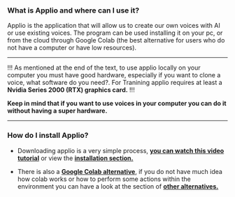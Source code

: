 ### What is Applio and where can I use it?

Applio is the application that will allow us to create our own voices with AI or use existing voices. The program can be used installing it on your pc, or from the cloud through Google Colab (the best alternative for users who do not have a computer or have low resources).

---
!!!
As mentioned at the end of the text, to use applio locally on your computer you must have good hardware, especially if you want to clone a voice, what software do you need?. For Tranining applio requires at least a **Nvidia Series 2000 (RTX) graphics card.**
!!!

**Keep in mind that if you want to use voices in your computer you can do it without having a super hardware.**

---
### How do I install Applio?
- Downloading applio is a very simple process, **[you can watch this video tutorial](https://youtu.be/Jikp-u55uyg?si=RJDb7ij0CwDmlkvQ)** or view the **[installation section.](/getting-started/installation)**

- There is also a **[Google Colab alternative](https://colab.research.google.com/github/iahispano/applio/blob/master/assets/Applio.ipynb)**, if you do not have much idea how colab works or how to perform some actions within the environment you can have a look at the section of **[other alternatives.](/getting-started/other-alternatives)**